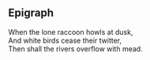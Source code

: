 ## Epigraph

<!-- Epigraph: -->
<!-- Note that since epigraphs are ornamental in nature, they are usually not -->
<!-- considered fair use. Publishers often require writers to seek permission -->
<!-- to quote material for epigraphs, especially lyrics and modern poetry. -->
<!-- See: https://style.mla.org/styling-epigraphs/ -->
:::{.epigraph from="Prophecy of Claudius" by="Claudius" lines_before=7}
| When the lone raccoon howls at dusk,
| And white birds cease their twitter,
| Then shall the rivers overflow with mead.
:::
